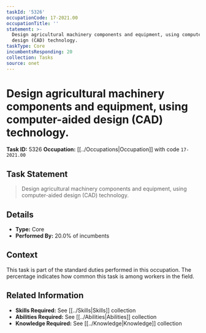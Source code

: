 ```yaml
---
taskId: '5326'
occupationCode: 17-2021.00
occupationTitle: ''
statement: >-
  Design agricultural machinery components and equipment, using computer-aided
  design (CAD) technology.
taskType: Core
incumbentsResponding: 20
collection: Tasks
source: onet
---
```

# Design agricultural machinery components and equipment, using computer-aided design (CAD) technology.

**Task ID:** 5326
**Occupation:** [[../Occupations|Occupation]] with code `17-2021.00`

## Task Statement

> Design agricultural machinery components and equipment, using computer-aided design (CAD) technology.

## Details

- **Type:** Core
- **Performed By:** 20.0% of incumbents

## Context

This task is part of the standard duties performed in this occupation. The percentage indicates how common this task is among workers in the field.

## Related Information

- **Skills Required:** See [[../Skills|Skills]] collection
- **Abilities Required:** See [[../Abilities|Abilities]] collection
- **Knowledge Required:** See [[../Knowledge|Knowledge]] collection
